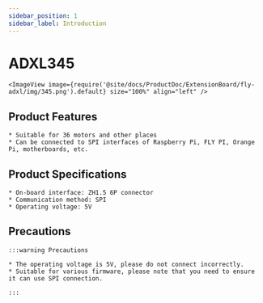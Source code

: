 ```yaml
---
sidebar_position: 1
sidebar_label: Introduction
---
```



# ADXL345

    <ImageView image={require('@site/docs/ProductDoc/ExtensionBoard/fly-adxl/img/345.png').default} size="100%" align="left" />



## Product Features

    * Suitable for 36 motors and other places
    * Can be connected to SPI interfaces of Raspberry Pi, FLY PI, Orange Pi, motherboards, etc.

## Product Specifications

    * On-board interface: ZH1.5 6P connector
    * Communication method: SPI
    * Operating voltage: 5V

## Precautions

    :::warning Precautions

    * The operating voltage is 5V, please do not connect incorrectly.
    * Suitable for various firmware, please note that you need to ensure it can use SPI connection.

    :::